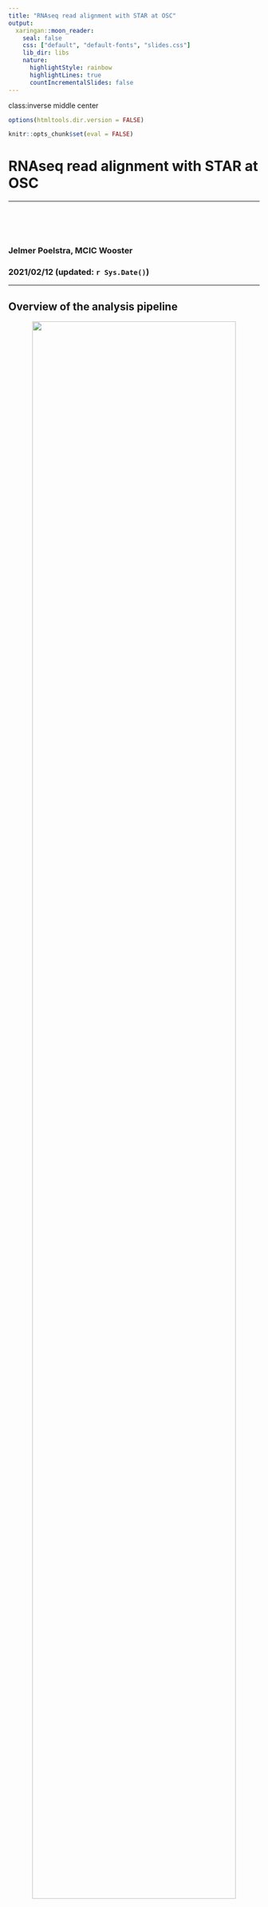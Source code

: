 ```yaml
---
title: "RNAseq read alignment with STAR at OSC"
output:
  xaringan::moon_reader:
    seal: false
    css: ["default", "default-fonts", "slides.css"]
    lib_dir: libs
    nature:
      highlightStyle: rainbow
      highlightLines: true
      countIncrementalSlides: false
---
```

class:inverse middle center

```r
options(htmltools.dir.version = FALSE)

knitr::opts_chunk$set(eval = FALSE)
```

# RNAseq read alignment with STAR at OSC

----

<br> <br> <br>

### Jelmer Poelstra, MCIC Wooster
### 2021/02/12 (updated: `r Sys.Date()`)
  
---

## Overview of the analysis pipeline

<p align="center">
<img src=img/pipeline-overview2.png width="90%">
</p>

---

## Aligning RNAseq reads

The purpose of aligning reads, also known as *mapping*:  
**determine where in the genome each read originates from.**
  
Aligning RNAseq reads is more challenging than DNA reads:
due to *splicing*, many reads can't be simply be mapped wholly to the genome.
  
Moreover, there is often *alternative splicing*,
such that a single "correct" reference is simply not applicable.

<figure>
<p align="center">
<img src="img/DNA_alternative_splicing.gif" width="75%">
<figcaption>Figure from <a href="https://en.wikipedia.org/wiki/Alternative_splicing#/media/File:DNA_alternative_splicing.gif">Wikipedia</a></figcaption>
</p>
</figure>

---

## Aligning RNAseq reads (cont.)

Three different strategies are possible &ndash; but mapping to the genome
is preferable as long as a reference genome is available:

<br>

<figure>
<p align="center">
<img src="img/mapping-strategies.png" width="85%">
<figcaption>Figures from <a href="https://www.nature.com/articles/nmeth1010-793">Cloonan & Grimmond 2010</a></figcaption>
</p>
</figure>

---

## Aligning RNAseq reads (cont.)

Therefore, RNAseq mappers have to be "splice-aware":

<br>

<figure>
<p align="center">
<img src="img/star-map.png" width="80%">
<figcaption>Figure from Dobin et al. 2013</figcaption>
</p>
</figure>

---

## Alignment output: SAM/BAM files

- SAM/BAM files contain the original reads *along with the genomic coordinates
  to which they were mapped* (and more information).

- We get 1 SAM/BAM file for each sample with both the forward and the reverse
  reads (not 2 separate files like for FASTQ files).

--

- SAM is an uncompressed text file and BAM is its binary, compressed counterpart.
  
  - SAM: Sequence Alignment/Map
  
  - BAM: Binary Alignment/Map

  - Most software can work directly with BAM files, and you can use programs
    like Samtools to view them.
  
- For subsequent analyses, BAM files usually also need to be *sorted* by
  genomic coordinates (e.g. with Samtools but also STAR).

---

## The STAR aligner

**About STAR:**

- STAR is an acronym for "Spliced Transcripts Alignment to a Reference".

- Reference paper &ndash; Dobin et al. 2013, *Bioinformatics*: [STAR: ultrafast
  universal RNA-seq aligner](https://academic.oup.com/bioinformatics/article/29/1/15/272537).

- [This page](https://hbctraining.github.io/Intro-to-rnaseq-hpc-O2/lessons/03_alignment.html)
  has a nice quick, visual explanation of STAR's alignment strategy.

- It's a very fast aligner, but memory-intensive. Luckily we have OSC!

--

<br>

.content-box-info[
Before we can perform the mapping, we also need to index the genome with STAR.
Every mapper has its own mapping algorith and associated with that also its
own way to create a genome dictionary.
]

---

## STAR at OSC

- STAR is available in a module at OSC. The Owens cluster has a more recent
  version available, so make sure to log in to the Owens cluster.

  ```sh
  $ cd /fs/project/PAS0471/teach/misc/2021-02_rnaseq/$USER
  ```
  
  ```sh
  $ module load star/2.6.0a
  ```

---

## STAR options for genome indexing

Some options when generating a genome index with STAR are as follows:

| Option                        | Meaning
|-------------------------------|---------
| `--runThreadN 18`             | Use 18 cores/threads
| `--runMode genomeGenerate`    | The mode to index a genome
| `--genomeDir mydir`           | Destination dir for index 
| `--genomeFastaFiles my.fasta` | Path to the genome FASTA file
| `--sjdbGTFfile my.gtf`        | Path to the genome GTF file
| `--sjdbOverhang ReadLength-1` | Length of the donor/acceptor sequence <br> on each side of the junctions
| `--genomeSAindexNbases 14`    | Length of the SA pre-indexing string


.content-box-info[
According to the documentation,  
the value of `genomeSAindexNbases` should be:

`log2(GenomeLength)/2 - 1)` => `log2(782520133)/2 - 1)` = 13.77 = 14
]

---

## The key parts of a script to index the genome

```sh
#!/bin/bash
#SBATCH --account=PAS0471
#SBATCH --time=2:00:00
#SBATCH --cpus-per-task=18
module load star/2.6.0a

STAR --runThreadN "$SLURM_CPUS_ON_NODE" \
    --runMode genomeGenerate \
    --genomeDir "$index_dir" \
    --genomeFastaFiles "$ref_fa" \
    --sjdbGTFtagExonParentTranscript "$ref_gff" \
    --genomeSAindexNbases 13 \
    --sjdbOverhang ReadLength-1
```

--

Submit the script:

```sh
$ ref_fa=data/ref/Heinz1706_4.00/S_lycopersicum_chromosomes.4.00.fa
$ ref_gff=data/ref/annot/ITAG4.1/ITAG4.1_gene_models.gff
$ index_dir=data/ref/Heinz1706_4.00/STAR_index

$ sbatch scripts/align/star_index.sh \
    "$ref_fa" "$ref_gff" "$index_dir"
#> Submitted batch job 12826056
```

---

## Check the output

```sh
$ ls
#> slurm-STAR-index-12826056.out Log.out

$ cat slurm-STAR-index-12826056.out
#> Feb 10 14:53:19 ..... started STAR run
#> Feb 10 14:53:19 ... starting to generate Genome files
#> Feb 10 14:53:34 ... starting to sort Suffix Array. This may take a long time...
#> Feb 10 14:53:39 ... sorting Suffix Array chunks and saving them to disk...
#> Feb 10 14:55:09 ... loading chunks from disk, packing SA...
#> Feb 10 14:55:28 ... finished generating suffix array
#> Feb 10 14:55:28 ... generating Suffix Array index
#> Feb 10 14:56:15 ... completed Suffix Array index
#> Feb 10 14:56:15 ... writing Genome to disk ...
#> Feb 10 14:56:15 ... writing Suffix Array to disk ...
#> Feb 10 14:56:18 ... writing SAindex to disk
#> Feb 10 14:56:18 ..... finished successfully
```

---

## Check the output (cont.)

STAR also automatically outputs a file `Log.out` with lots of information
about the run:
  
```sh
$ less Log.out

#> STAR version=STAR_2.6.0a
#> STAR compilation time,server,dir=Mon Apr 23 13:19:26 EDT 2018 #> florence.cshl.edu:/sonas-hs/gingeras/nlsas_norepl/user/dobin/STAR/STAR.master/source
#> ##### DEFAULT parameters:
#> versionSTAR                       20201
#> versionGenome                     20101   20200   
#> parametersFiles                   -   
#> sysShell                          -
#> runMode                           alignReads
#> runThreadN                        1
#> runDirPerm                        User_RWX
#> runRNGseed                        777
#> ...
```

```sh
$ wc -l Log.out
#> 416
```

---

## Check the output (cont.)

- Check the actual indexing output:
  
  ```sh
  $ ls -lh data/ref/Heinz1706_4.00/STAR_index
  
  #> total 7.2G
  #> -rw-r--r-- 1 jelmer PAS0471  116 Feb 10 14:53 chrLength.txt
  #> -rw-r--r-- 1 jelmer PAS0471  246 Feb 10 14:53 chrNameLength.txt
  #> -rw-r--r-- 1 jelmer PAS0471  130 Feb 10 14:53 chrName.txt
  #> -rw-r--r-- 1 jelmer PAS0471  130 Feb 10 14:53 chrStart.txt
  #> -rw-r--r-- 1 jelmer PAS0471 748M Feb 10 14:56 Genome
  #> -rw-r--r-- 1 jelmer PAS0471  734 Feb 10 14:56 genomeParameters.txt
  #> -rw-r--r-- 1 jelmer PAS0471 6.1G Feb 10 14:56 SA
  #> -rw-r--r-- 1 jelmer PAS0471 374M Feb 10 14:56 SAindex
  ```


- Let's move the log files to an appropriate dir:

  ```sh
  $ mkdir -p results/align/log
  $ mv slurm-STAR* out.Log results/align/log/
  ```

---

## STAR options for alignment

Some options for aligning reads to the genome using STAR are  
(_not showing options also shown for the indexing_):

| Option                    | Meaning
|---------------------------|------------
| `--readFilesIn`           | Path to FASTQ file
| `--outFileNamePrefix`     | Path and (**sample**) prefix for output files
| `--outFilterMultimapNmax` | Max. nr. alignments for a read <br> (default: 10)
| `--outSAMtype` | Output sorted BAM (default: SAM) <br> `BAM SortedByCoordinate` for sorted BAM
| `--outSAMunmapped`        | What to do with unmapped reads <br> (default: don't output)

--

.content-box-warning[
Check maximum intron size in GFF:

`--alignIntronMin 20` -- minimum intron length

`--alignIntronMax 1000000` -- maximum intron length
]

---

## The key parts of a script to map reads for 1 sample

```sh
#!/bin/bash
#SBATCH --account=PAS0471
#SBATCH --time=2:00:00
#SBATCH --cpus-per-task=18
module load star/2.6.0a

R1=$(ls "$fastq_dir"/*"$sample"*R1*fastq.gz)
R2=$(ls "$fastq_dir"/*"$sample"*R2*fastq.gz)

STAR --runThreadN "$SLURM_CPUS_ON_NODE" \
   --genomeDir "$index_dir" \
   --sjdbGTFtagExonParentTranscript "$ref_gff" \
   --readFilesIn "$R1" "$R2" \
   --readFilesCommand zcat \
   --outFileNamePrefix "$bam_dir/$sample"_ \
   --outSAMtype BAM SortedByCoordinate
```

--

Submit the script:

```sh
$ sample=C6_myb2_V1N_1_S1_L001
$ bam_dir=results/align/bam
$ sbatch -o "$slurm_log" scripts/align/star_align.sh \
      "$sample" "$fastq_dir" "$index_dir" "$ref_gff" "$bam_dir"
```

---

## Check the output

```sh
$ cat slurm-align-C6_myb2_V1N_1_S1_L001-12836540.out
#> Starting script star_align.sh
#> Thu Feb 11 20:24:21 EST 2021
#> -------------------

#> R1 input file: data/fastq//X6465_Benitez-PonceM_C6_myb2_V1N_1_S1_L001_R1_001.fastq.gz
#> R2 input file: data/fastq//X6465_Benitez-PonceM_C6_myb2_V1N_1_S1_L001_R2_001.fastq.gz
#> Genome index dir: data/ref/Heinz1706_4.00/STAR_index
#> Genome annotation file: data/ref/annot/ITAG4.1/ITAG4.1_gene_models.gff
#> Bam (output) directory: results/align/bam

#> Running STAR....
#> Feb 11 20:24:21 ..... started STAR run
#> Feb 11 20:24:21 ..... loading genome
#> Feb 11 20:24:27 ..... started mapping
```

---

## Check the output (cont.)

```sh
$ ls $bam_dir
```

---

## A script to loop over all files

```sh
#!/bin/bash

samples=($(cat "$sample_list"))

for sample in "${samples[@]}"; do

  R1=$(ls "$fastq_dir"/*"$sample"*_R1_*fastq.gz)

  slurm_log=slurm-align-"$sample"-%j.out 

  echo "Submitting star_align.sh for $sample"
  sbatch -o "$slurm_log" scripts/align/star_align.sh \
      "$sample" "$fastq_dir" "$index_dir" "$ref_gff" "$bam_dir"

done
```

---

## Submit the loop script

```sh
$ ./scripts/align/star_align_loop.sh
    "$sample_list" "$fastq_dir" "$index_dir" "$ref_gff" "$bam_dir"
    
#> Starting script star_align_loop.sh
#> Wed Feb 10 21:03:13 EST 2021
#> -------------------
#> 
#> FASTQ dir: data/fastq/2020-02-18/links
#> Sample list: data/meta/samples.txt
#> Genome index dir: data/ref/Heinz1706_4.00/STAR_index
#> Genome annotation file: data/ref/annot/ITAG4.1/ITAG4.1_gene_models.gff
#> Bam (output) directory: results/align/bam
#> 
#> Submitting star_align.sh for C6_myb2_V1N_1_S1_L001
#> Submitted batch job 12830287
#> Submitting star_align.sh for C6_myb2_V1N_1_S1_L002
#> Submitted batch job 12830289
#> Submitting star_align.sh for C6_myb3_V1N_1_S2_L001
#> Submitted batch job 12830291
#> Submitting star_align.sh for C6_myb3_V1N_1_S2_L002
#> Submitted batch job 12830293
#> ...
```

---

## Checking the output

```sh
$ grep "Uniquely mapped" results/align/bam/star_logs/*Log.final*
```

---

## Running MultiQC on the STAR logs

```sh
$ scripts/QC_fastq/multiqc.sh \
    results/align/bam/star_logs results/align/bam/star_logs
```
